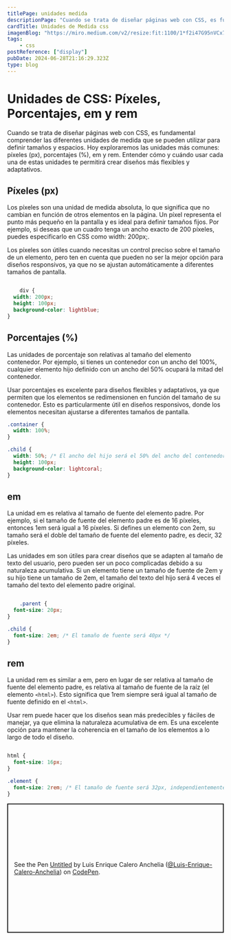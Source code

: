 ```yaml
---
titlePage: unidades medida
descriptionPage: "Cuando se trata de diseñar páginas web con CSS, es fundamental comprender las diferentes unidades de medida que se pueden utilizar para definir tamaños y espacios. Hoy exploraremos las unidades más comunes: píxeles (px), porcentajes (%), em y rem. Entender cómo y cuándo usar cada una de estas unidades te permitirá crear diseños más flexibles y adaptativos."
cardTitle: Unidades de Medida css
imagenBlog: "https://miro.medium.com/v2/resize:fit:1100/1*f2i47G95nVCx71KzM1iXlg.png"
tags:
    - css
postReference: ["display"]
pubDate: 2024-06-28T21:16:29.323Z
type: blog
---
```


# Unidades de CSS: Píxeles, Porcentajes, em y rem

Cuando se trata de diseñar páginas web con CSS, es fundamental comprender las diferentes unidades de medida que se pueden utilizar para definir tamaños y espacios. Hoy exploraremos las unidades más comunes: píxeles (px), porcentajes (%), em y rem. Entender cómo y cuándo usar cada una de estas unidades te permitirá crear diseños más flexibles y adaptativos.

## Píxeles (px)
Los píxeles son una unidad de medida absoluta, lo que significa que no cambian en función de otros elementos en la página. Un píxel representa el punto más pequeño en la pantalla y es ideal para definir tamaños fijos. Por ejemplo, si deseas que un cuadro tenga un ancho exacto de 200 píxeles, puedes especificarlo en CSS como width: 200px;.

Los píxeles son útiles cuando necesitas un control preciso sobre el tamaño de un elemento, pero ten en cuenta que pueden no ser la mejor opción para diseños responsivos, ya que no se ajustan automáticamente a diferentes tamaños de pantalla.

```css

    div {
  width: 200px;
  height: 100px;
  background-color: lightblue;
}
```

## Porcentajes (%)

Las unidades de porcentaje son relativas al tamaño del elemento contenedor. Por ejemplo, si tienes un contenedor con un ancho del 100%, cualquier elemento hijo definido con un ancho del 50% ocupará la mitad del contenedor.

Usar porcentajes es excelente para diseños flexibles y adaptativos, ya que permiten que los elementos se redimensionen en función del tamaño de su contenedor. Esto es particularmente útil en diseños responsivos, donde los elementos necesitan ajustarse a diferentes tamaños de pantalla.

```css
.container {
  width: 100%;
}

.child {
  width: 50%; /* El ancho del hijo será el 50% del ancho del contenedor */
  height: 100px;
  background-color: lightcoral;
}

```

## em

La unidad em es relativa al tamaño de fuente del elemento padre. Por ejemplo, si el tamaño de fuente del elemento padre es de 16 píxeles, entonces 1em será igual a 16 píxeles. Si defines un elemento con 2em, su tamaño será el doble del tamaño de fuente del elemento padre, es decir, 32 píxeles.

Las unidades em son útiles para crear diseños que se adapten al tamaño de texto del usuario, pero pueden ser un poco complicadas debido a su naturaleza acumulativa. Si un elemento tiene un tamaño de fuente de 2em y su hijo tiene un tamaño de 2em, el tamaño del texto del hijo será 4 veces el tamaño del texto del elemento padre original.

```css

    .parent {
  font-size: 20px;
}

.child {
  font-size: 2em; /* El tamaño de fuente será 40px */
}
```

## rem

La unidad rem es similar a em, pero en lugar de ser relativa al tamaño de fuente del elemento padre, es relativa al tamaño de fuente de la raíz (el elemento `<html>`). Esto significa que 1rem siempre será igual al tamaño de fuente definido en el `<html>`.

Usar rem puede hacer que los diseños sean más predecibles y fáciles de manejar, ya que elimina la naturaleza acumulativa de em. Es una excelente opción para mantener la coherencia en el tamaño de los elementos a lo largo de todo el diseño.

```css

html {
  font-size: 16px;
}

.element {
  font-size: 2rem; /* El tamaño de fuente será 32px, independientemente del tamaño de fuente del padre */
}
```

<p class="codepen" data-height="500" data-default-tab="css" data-slug-hash="LYoozge" data-pen-title="Untitled" data-editable="true" data-user="Luis-Enrique-Calero-Anchelia" style="height: 300px; box-sizing: border-box; display: flex; align-items: center; justify-content: center; border: 2px solid; margin: 1em 0; padding: 1em;">
  <span>See the Pen <a href="https://codepen.io/Luis-Enrique-Calero-Anchelia/pen/LYoozge">
  Untitled</a> by Luis Enrique Calero Anchelia (<a href="https://codepen.io/Luis-Enrique-Calero-Anchelia">@Luis-Enrique-Calero-Anchelia</a>)
  on <a href="https://codepen.io">CodePen</a>.</span>
</p>
<script async src="https://cpwebassets.codepen.io/assets/embed/ei.js"></script>